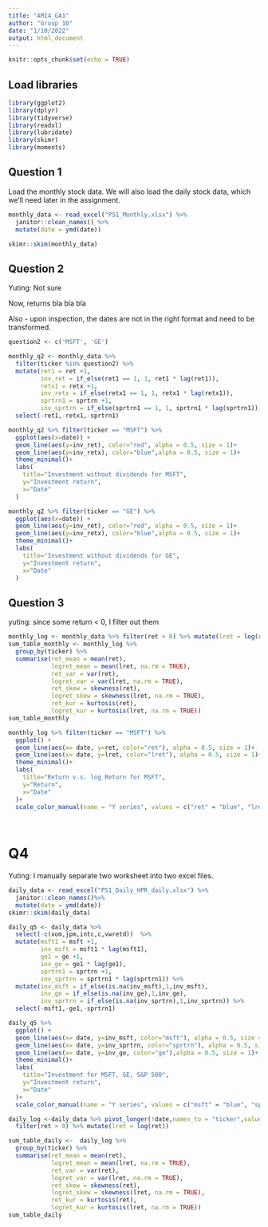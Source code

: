 ```yaml
---
title: "AM14_GA1"
author: "Group 10"
date: "1/10/2022"
output: html_document
---
```


```r
knitr::opts_chunk$set(echo = TRUE)
```

## Load libraries 

```r
library(ggplot2)  
library(dplyr)
library(tidyverse)
library(readxl)
library(lubridate)
library(skimr)
library(moments)
```

## Question 1

Load the monthly stock data. We will also load the daily stock data, which we'll need later in the assignment.

```r
monthly_data <- read_excel("PS1_Monthly.xlsx") %>%
  janitor::clean_names() %>%  
  mutate(date = ymd(date))

skimr::skim(monthly_data)

```


## Question 2
Yuting: Not sure

Now, returns bla bla bla 

Also - upon inspection, the dates are not in the right format and need to be transformed. 

```r
question2 <- c('MSFT', 'GE')

monthly_q2 <- monthly_data %>%
  filter(ticker %in% question2) %>% 
  mutate(ret1 = ret +1,
         inv_ret = if_else(ret1 == 1, 1, ret1 * lag(ret1)),
         retx1 = retx +1,
         inv_retx = if_else(retx1 == 1, 1, retx1 * lag(retx1)),
         sprtrn1 = sprtrn +1,
         inv_sprtrn = if_else(sprtrn1 == 1, 1, sprtrn1 * lag(sprtrn1))) %>% 
  select(-ret1,-retx1,-sprtrn1)

monthly_q2 %>% filter(ticker == "MSFT") %>% 
  ggplot(aes(x=date)) +
  geom_line(aes(y=inv_ret), color="red", alpha = 0.5, size = 1)+
  geom_line(aes(y=inv_retx), color="blue",alpha = 0.5, size = 1)+
  theme_minimal()+
  labs(
    title="Investment without dividends for MSFT",
    y="Investment return",
    x="Date"
  )

monthly_q2 %>% filter(ticker == "GE") %>% 
  ggplot(aes(x=date)) +
  geom_line(aes(y=inv_ret), color="red", alpha = 0.5, size = 1)+
  geom_line(aes(y=inv_retx), color="blue",alpha = 0.5, size = 1)+
  theme_minimal()+
  labs(
    title="Investment without dividends for GE",
    y="Investment return",
    x="Date"
  )
```

## Question 3
yuting: since some return < 0, I filter out them

```r
monthly_log <- monthly_data %>% filter(ret > 0) %>% mutate(lret = log(ret)) 
sum_table_monthly <- monthly_log %>% 
  group_by(ticker) %>% 
  summarise(ret_mean = mean(ret),
            logret_mean = mean(lret, na.rm = TRUE),
            ret_var = var(ret),
            logret_var = var(lret, na.rm = TRUE),
            ret_skew = skewness(ret),
            logret_skew = skewness(lret, na.rm = TRUE),
            ret_kur = kurtosis(ret),
            logret_kur = kurtosis(lret, na.rm = TRUE))
sum_table_monthly

monthly_log %>% filter(ticker == "MSFT") %>%
  ggplot() +
  geom_line(aes(x= date, y=ret, color="ret"), alpha = 0.5, size = 1)+
  geom_line(aes(x= date, y=lret, color="lret"), alpha = 0.5, size = 1)+
  theme_minimal()+
  labs(
    title="Return v.s. log Return for MSFT",
    y="Return",
    x="Date"
  )+
  scale_color_manual(name = "Y series", values = c("ret" = "blue", "lret" = "red"))
  
  
```
# Q4
Yuting: I manually separate two worksheet into two excel files.

```r
daily_data <- read_excel("PS1_Daily_HPR_daily.xlsx") %>%
  janitor::clean_names()%>% 
  mutate(date = ymd(date))
skimr::skim(daily_data)
```

```r
daily_q5 <- daily_data %>%
  select(-c(xom,jpm,intc,c,vwretd))  %>%
  mutate(msft1 = msft +1,
         inv_msft = msft1 * lag(msft1),
         ge1 = ge +1,
         inv_ge = ge1 * lag(ge1),
         sprtrn1 = sprtrn +1,
         inv_sprtrn = sprtrn1 * lag(sprtrn1)) %>% 
  mutate(inv_msft = if_else(is.na(inv_msft),1,inv_msft),
         inv_ge = if_else(is.na(inv_ge),1,inv_ge),
         inv_sprtrn = if_else(is.na(inv_sprtrn),1,inv_sprtrn)) %>% 
  select(-msft1,-ge1,-sprtrn1)

daily_q5 %>% 
  ggplot() +
  geom_line(aes(x= date, y=inv_msft, color="msft"), alpha = 0.5, size = 1)+
  geom_line(aes(x= date, y=inv_sprtrn, color="sprtrn"), alpha = 0.5, size = 1)+
  geom_line(aes(x= date, y=inv_ge, color="ge"),alpha = 0.5, size = 1)+
  theme_minimal()+
  labs(
    title="Investment for MSFT, GE, S&P 500",
    y="Investment return",
    x="Date"
  )+
  scale_color_manual(name = "Y series", values = c("msft" = "blue", "sprtrn" = "green","ge"="red"))

```

```r
daily_log <-daily_data %>% pivot_longer(!date,names_to = "ticker",values_to = "ret")%>% 
  filter(ret > 0) %>% mutate(lret = log(ret))

sum_table_daily <-  daily_log %>% 
  group_by(ticker) %>% 
  summarise(ret_mean = mean(ret),
            logret_mean = mean(lret, na.rm = TRUE),
            ret_var = var(ret),
            logret_var = var(lret, na.rm = TRUE),
            ret_skew = skewness(ret),
            logret_skew = skewness(lret, na.rm = TRUE),
            ret_kur = kurtosis(ret),
            logret_kur = kurtosis(lret, na.rm = TRUE))
sum_table_daily
```

